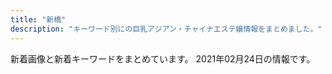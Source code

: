 ```yaml
---
title: "新橋"
description: "キーワード別にの巨乳アジアン・チャイナエステ嬢情報をまとめました。"
---
```


新着画像と新着キーワードをまとめています。
2021年02月24日の情報です。

<DmmAffiliateIns />
<KeywordTable
  shops={
    [
    {
        "name": "\u6625\u306e\u5bb6",
        "keywords": {},
        "img_links": [
            "http://www.k-harunoie.info/imge/service2.jpg",
            "http://www.k-harunoie.info/imge/tel.png",
            "http://www.k-harunoie.info/imge/staff_t.jpg",
            "http://www.k-harunoie.info/imge/service3.jpg",
            "http://www.k-harunoie.info/imge/int2.png",
            "http://www.k-harunoie.info/imge/botton.jpg",
            "http://www.k-harunoie.info/imge/p-2.jpg",
            "http://www.k-harunoie.info/imge/s1.png",
            "http://www.k-harunoie.info/imge/s0.png",
            "http://www.k-harunoie.info/imge/p-4.jpg",
            "http://www.k-harunoie.info/imge/ta.png",
            "http://www.k-harunoie.info/imge/p-5.jpg",
            "http://www.k-harunoie.info/imge/p-1.jpg",
            "http://www.k-harunoie.info/imge/service1.jpg",
            "http://www.k-harunoie.info/imge/sys.png",
            "http://www.k-harunoie.info/imge/interior_t.jpg"
        ],
        "station": "JR\u7530\u753a\u99c5\u6771\u53e3",
        "url": "http://www.k-harunoie.info/"
    },
    {
        "name": "LEON",
        "img_links": [
            "http://es-leon.link/photos/sites/45/2020/11/2020110919583922.jpg",
            "http://es-leon.link/photos/sites/45/2020/10/2020101205424345.jpg",
            "http://es-leon.link/images/guide2.jpg",
            "http://es-leon.link/images/slider03.jpg",
            "http://es-leon.link/photos/sites/45/2020/10/2020101404192576.jpg",
            "http://es-leon.link/photos/sites/45/2020/10/2020102507504664.jpg",
            "http://es-leon.link/photos/sites/45/2021/02/2021020501101626.jpg",
            "http://es-leon.link/images/guide4.jpg",
            "http://es-leon.link/images/guide2.png",
            "http://es-leon.link/photos/sites/45/2020/10/2020101318402898.jpg",
            "http://es-leon.link/photos/sites/45/2021/02/2021022404364694.jpg",
            "http://es-leon.link/photos/sites/45/2020/10/2020101318294854.jpg",
            "http://es-leon.link/images/guide6.jpg",
            "http://es-leon.link/photos/sites/45/2021/02/2021021420105484.jpg",
            "http://es-leon.link/images/header.png",
            "http://es-leon.link/photos/sites/45/2021/02/2021022420032871.jpg",
            "http://es-leon.link/photos/sites/45/2020/11/2020110919595348.jpg",
            "http://es-leon.link/images/img_info.jpg",
            "http://es-leon.link/photos/sites/45/2021/02/202102101425157.jpg",
            "http://es-leon.link/photos/sites/45/2021/02/2021020501152788.jpg",
            "http://es-leon.link/photos/sites/45/2020/10/202010010328436.jpg",
            "http://es-leon.link/images/nav_link04_no.png",
            "http://es-leon.link/photos/sites/45/2021/02/2021021918385811.jpg",
            "http://es-leon.link/photos/sites/45/2020/10/2020102507495672.jpg",
            "http://es-leon.link/images/guide7.jpg",
            "http://es-leon.link/photos/sites/45/2020/11/2020110919593136.jpg",
            "http://es-leon.link/images/card.png",
            "http://es-leon.link/photos/sites/45/2021/02/2021022104363398.jpg",
            "http://es-leon.link/images/slider00.jpg",
            "http://es-leon.link/photos/sites/45/2021/02/202102041538347.jpg",
            "http://es-leon.link/images/lineline.png",
            "http://es-leon.link/photos/sites/45/2021/02/2021020415381681.jpg",
            "http://es-leon.link/photos/sites/45/2021/02/2021020415385687.jpg",
            "http://es-leon.link/photos/sites/45/2021/02/2021020501110069.jpg",
            "http://es-leon.link/images/guide8.jpg",
            "http://es-leon.link/photos/sites/45/2020/10/2020100103205050.jpg",
            "http://es-leon.link/photos/sites/45/2020/10/2020102507510838.jpg",
            "http://es-leon.link/photos/sites/45/2021/01/2021010815022674.jpg",
            "http://es-leon.link/photos/sites/45/2021/01/2021012501541145.jpg",
            "http://es-leon.link/photos/sites/45/2020/10/2020101318404076.jpg",
            "http://es-leon.link/photos/sites/45/2020/10/2020100103240526.jpg",
            "http://es-leon.link/photos/sites/45/2020/11/2020111904152242.jpg",
            "http://es-leon.link/photos/sites/45/2021/02/2021021420094924.jpg",
            "http://es-leon.link/photos/sites/45/2020/10/2020100103284496.jpg",
            "http://es-leon.link/photos/sites/45/2020/10/2020102507501385.jpg",
            "http://es-leon.link/images/pagetop.jpg",
            "http://es-leon.link/photos/sites/45/2021/02/2021021014235421.jpg",
            "http://es-leon.link/photos/sites/45/2021/02/2021021221211099.jpg",
            "http://es-leon.link/images/slider04.jpg",
            "http://es-leon.link/images/guide3.jpg",
            "http://es-leon.link/photos/sites/45/2021/01/2021013015574893.jpg",
            "http://es-leon.link/photos/sites/45/2021/01/2021010815020621.jpg",
            "http://es-leon.link/photos/sites/45/2021/01/2021012715504278.jpg",
            "http://es-leon.link/photos/sites/45/2021/02/2021020501094315.jpg",
            "http://es-leon.link/photos/sites/45/2020/10/2020101318300043.jpg",
            "http://es-leon.link/images/slider02.jpg",
            "http://es-leon.link/photos/sites/45/2020/10/2020101318405051.jpg",
            "http://es-leon.link/photos/sites/45/2020/10/2020101205422328.jpg",
            "http://es-leon.link/photos/sites/45/2021/01/202101191348045.jpg",
            "http://es-leon.link/photos/sites/45/2021/01/2021012715354091.jpg",
            "http://es-leon.link/images/nav_link01_no.png",
            "http://es-leon.link/images/nav_link07_no.png",
            "http://es-leon.link/images/nav_link02_no.png",
            "http://es-leon.link/photos/sites/45/2020/11/2020110919590942.jpg",
            "http://es-leon.link/photos/sites/45/2020/10/2020101205420372.jpg",
            "http://es-leon.link/images/qr.png",
            "http://es-leon.link/photos/sites/45/2020/10/2020100103205130.jpg",
            "http://es-leon.link/photos/sites/45/2020/10/2020100103240520.jpg",
            "http://es-leon.link/photos/sites/45/2021/02/202102240441566.jpg",
            "http://es-leon.link/photos/sites/45/2021/02/2021021420101999.jpg",
            "http://es-leon.link/photos/sites/45/2020/10/2020100103205186.jpg",
            "http://es-leon.link/images/nav_link03_no.png",
            "http://es-leon.link/photos/sites/45/2021/02/2021020501134964.jpg",
            "http://es-leon.link/images/profile.png",
            "http://es-leon.link/images/nav_link06_no.png",
            "http://es-leon.link/photos/sites/45/2020/10/2020100103034891.jpg",
            "http://es-leon.link/photos/sites/45/2020/11/2020110919573849.jpg",
            "http://es-leon.link/photos/sites/45/2020/10/2020102507503499.jpg",
            "http://es-leon.link/images/guide1.jpg",
            "http://es-leon.link/photos/sites/45/2021/01/2021013016413450.jpg",
            "http://es-leon.link/images/slider01.jpg",
            "http://es-leon.link/images/guide5.jpg",
            "http://es-leon.link/images/nav_link05_no.png",
            "http://es-leon.link/images/guide1.png",
            "http://es-leon.link/photos/sites/45/2021/02/2021021014143053.jpg"
        ],
        "station": "JR\u65b0\u6a4b\u99c5\u70cf\u68ee\u53e3",
        "keywords": {
            "88": 2,
            "\u80f8": 1,
            "90": 8,
            "85": 13,
            "84": 7,
            "86": 14
        },
        "url": "http://es-leon.link/"
    },
    {
        "keywords": {
            "C": 15
        },
        "url": "http://tamachi-en.link/",
        "img_links": [
            "http://tamachi-en.link/images/g1.jpg",
            "http://tamachi-en.link/images/g8.jpg",
            "http://tamachi-en.link/images/zi_link.png",
            "http://tamachi-en.link/images/g5.jpg",
            "http://tamachi-en.link/images/g2.jpg",
            "http://tamachi-en.link/images/zi_staff.png",
            "http://tamachi-en.link/images/g6.jpg",
            "http://tamachi-en.link/images/top.jpg",
            "http://tamachi-en.link/images/g0.jpg",
            "http://tamachi-en.link/images/new1.jpg",
            "http://tamachi-en.link/images/g4.jpg",
            "http://tamachi-en.link/images/mobile.png",
            "http://tamachi-en.link/images/g3.jpg"
        ],
        "station": "JR\u7530\u753a\u99c5\u6771\u53e3",
        "name": "\u7e01"
    },
    {
        "img_links": [
            "https://minazuki-tokyo.com/wp-content/uploads/2021/02/t02.png",
            "https://minazuki-tokyo.com/wp-content/uploads/2020/11/photo05.png",
            "https://minazuki-tokyo.com/wp-content/uploads/2021/02/sm04.png",
            "https://minazuki-tokyo.com/wp-content/uploads/2021/02/sm02.png",
            "https://minazuki-tokyo.com/wp-content/uploads/2021/02/add2-22.11.56.png",
            "https://minazuki-tokyo.com/wp-content/uploads/2021/02/t03.png",
            "https://minazuki-tokyo.com/wp-content/uploads/2021/02/yumi.png",
            "https://minazuki-tokyo.com/wp-content/uploads/2020/11/photo03.png",
            "https://minazuki-tokyo.com/wp-content/uploads/2021/02/t06.png",
            "https://minazuki-tokyo.com/wp-content/uploads/2021/02/yuyu2.jpg",
            "https://minazuki-tokyo.com/wp-content/uploads/2021/02/yuyu.png",
            "https://minazuki-tokyo.com/wp-content/uploads/2021/02/haru.png",
            "https://minazuki-tokyo.com/wp-content/uploads/2021/02/yumi.jpg",
            "https://minazuki-tokyo.com/wp-content/uploads/2021/02/t04.png",
            "https://minazuki-tokyo.com/wp-content/uploads/2021/02/sm03.png",
            "https://minazuki-tokyo.com/wp-content/uploads/2021/02/t01.png",
            "https://minazuki-tokyo.com/wp-content/uploads/2020/11/photo04.png",
            "https://minazuki-tokyo.com/wp-content/uploads/2021/02/koyuri.png",
            "https://minazuki-tokyo.com/wp-content/uploads/2021/02/cam.png",
            "https://minazuki-tokyo.com/wp-content/uploads/2021/02/sm01.png",
            "https://minazuki-tokyo.com/wp-content/uploads/2021/02/ayu.png",
            "https://minazuki-tokyo.com/wp-content/uploads/2020/11/photo01.png",
            "https://minazuki-tokyo.com/wp-content/uploads/2021/02/price.png",
            "https://minazuki-tokyo.com/wp-content/uploads/2021/02/t08.png",
            "https://minazuki-tokyo.com/wp-content/uploads/2021/02/t07.png",
            "https://minazuki-tokyo.com/wp-content/uploads/2020/11/photo02.png",
            "https://minazuki-tokyo.com/wp-content/uploads/2021/02/haru.jpg",
            "https://minazuki-tokyo.com/wp-content/uploads/2021/02/top2.png",
            "https://minazuki-tokyo.com/wp-content/uploads/2021/02/top1.png",
            "https://minazuki-tokyo.com/wp-content/uploads/2021/02/koyuri-1.jpg",
            "https://minazuki-tokyo.com/wp-content/uploads/2021/02/ayu.jpg",
            "https://minazuki-tokyo.com/wp-content/uploads/2021/02/2-09.png",
            "https://minazuki-tokyo.com/wp-content/uploads/2021/02/t05.png"
        ],
        "keywords": {
            "85": 4,
            "86": 4,
            "87": 4,
            "90": 4,
            "83": 4
        },
        "url": "https://minazuki-tokyo.com/",
        "name": "\u6c34\u7121\u6708\uff5e\u307f\u306a\u3065\u304d\uff5e",
        "station": "JR\u6d5c\u677e\u753a\u99c5\u5357\u53e3"
    },
    {
        "img_links": [
            "http://yukizhouse00.web.fc2.com/images/portfolio/work-1.jpg",
            "http://yukizhouse00.web.fc2.com/images/portfolio/work-4.jpg",
            "http://yukizhouse00.web.fc2.com/images/portfolio/work-5.jpg",
            "http://yukizhouse00.web.fc2.com/images/portfolio/work-2.jpg",
            "http://yukizhouse00.web.fc2.com/images/portfolio/work-3.jpg",
            "http://yukizhouse00.web.fc2.com/images/portfolio/work-6.jpg",
            "http://yukizhouse00.web.fc2.com/images/slider/slid2.jpg",
            "http://yukizhouse00.web.fc2.com/images/slider/slid1.jpg"
        ],
        "station": "JR\u6d5c\u677e\u753a\u99c5\u5357\u53e3",
        "keywords": {},
        "name": "Yuki\u2019s House",
        "url": "http://yukizhouse00.web.fc2.com/"
    },
    {
        "station": "JR\u6d5c\u677e\u753a\u99c5\u5317\u53e3",
        "keywords": {
            "C": 1,
            "F": 4,
            "D": 5
        },
        "name": "Oriental Spa",
        "url": "https://hamamatsucho-mensesthe.com/",
        "img_links": [
            "https://hamamatsucho-mensesthe.com/room/esthe2.jpg",
            "https://hamamatsucho-mensesthe.com/2018/06/08/hana-s2.jpg",
            "https://hamamatsucho-mensesthe.com/2018/12/21/yuyu-s1.jpg",
            "https://hamamatsucho-mensesthe.com/staff2/wp-content/uploads/2019/12/haru-1.png",
            "https://hamamatsucho-mensesthe.com/2018/11/23/arisa-s1.jpg",
            "https://hamamatsucho-mensesthe.com/icon/google_plus.png",
            "https://hamamatsucho-mensesthe.com/room/esthe1.jpg",
            "https://hamamatsucho-mensesthe.com/menu/sche.png",
            "https://hamamatsucho-mensesthe.com/kumi2.jpg",
            "https://hamamatsucho-mensesthe.com/images/footer-l.png",
            "https://hamamatsucho-mensesthe.com/staff2/wp-content/uploads/2020/11/momo02.png",
            "https://hamamatsucho-mensesthe.com/2018/03/02/anna-s1.jpg",
            "https://hamamatsucho-mensesthe.com/staff/yoko-s1.jpg",
            "https://hamamatsucho-mensesthe.com/images/flower.png",
            "https://hamamatsucho-mensesthe.com/staff2/wp-content/uploads/2020/11/yuyu03.png",
            "https://hamamatsucho-mensesthe.com/staff2/wp-content/uploads/2020/02/yaya02.png",
            "https://hamamatsucho-mensesthe.com/staff/yuyu-s1.jpg",
            "https://hamamatsucho-mensesthe.com/icon/line.png",
            "https://hamamatsucho-mensesthe.com/menu/friend.png",
            "https://hamamatsucho-mensesthe.com/button/sche.png",
            "https://hamamatsucho-mensesthe.com/images/clear.png",
            "https://hamamatsucho-mensesthe.com/staff/nana-l1.jpg",
            "https://hamamatsucho-mensesthe.com/menu/gallery.png",
            "https://hamamatsucho-mensesthe.com/miyuki01.png",
            "https://hamamatsucho-mensesthe.com/staff2/wp-content/uploads/2021/02/ayaka01.png",
            "https://hamamatsucho-mensesthe.com/kumi1.jpg",
            "https://hamamatsucho-mensesthe.com/images/footer-r.png",
            "https://hamamatsucho-mensesthe.com/staff/yuyu-l1.jpg",
            "https://hamamatsucho-mensesthe.com/2017/10/08/ruru-s1.jpg",
            "https://hamamatsucho-mensesthe.com/2018/06/12/yoko-s1.jpg",
            "https://hamamatsucho-mensesthe.com/staff/koko-l1.jpg",
            "https://hamamatsucho-mensesthe.com/images/main-sp.jpg",
            "https://hamamatsucho-mensesthe.com/room/2.jpg",
            "https://hamamatsucho-mensesthe.com/staff/arisa-s1.jpg",
            "https://hamamatsucho-mensesthe.com/icon/twitter.png",
            "https://hamamatsucho-mensesthe.com/room/esthe3.jpg",
            "https://hamamatsucho-mensesthe.com/images/header3.png",
            "https://hamamatsucho-mensesthe.com/staff/nana-s1.jpg",
            "https://hamamatsucho-mensesthe.com/staff/arisa-l1.jpg",
            "https://hamamatsucho-mensesthe.com/staff/yoko-l1.jpg",
            "https://hamamatsucho-mensesthe.com/room/3.jpg",
            "https://hamamatsucho-mensesthe.com/2018/12/21/koko-s1.jpg",
            "https://hamamatsucho-mensesthe.com/staff2/wp-content/uploads/2019/12/nanami02-2.png",
            "https://hamamatsucho-mensesthe.com/menu/info.png",
            "https://hamamatsucho-mensesthe.com/staff2/wp-content/uploads/2020/01/ai01.png",
            "https://hamamatsucho-mensesthe.com/staff2/wp-content/uploads/2021/02/kana01.png",
            "https://hamamatsucho-mensesthe.com/room/4.jpg",
            "https://hamamatsucho-mensesthe.com/button/home.png",
            "https://hamamatsucho-mensesthe.com/staff2/wp-content/uploads/2020/11/siruet.png",
            "https://hamamatsucho-mensesthe.com/staff2/wp-content/uploads/2021/01/maki05.png",
            "https://hamamatsucho-mensesthe.com/staff/koko-s1.jpg",
            "https://hamamatsucho-mensesthe.com/room/1.jpg",
            "https://hamamatsucho-mensesthe.com/images/main1.jpg",
            "https://hamamatsucho-mensesthe.com/menu/home.png",
            "https://hamamatsucho-mensesthe.com/icon/facebook.png",
            "https://hamamatsucho-mensesthe.com/button/staff.png"
        ]
    },
    {
        "station": "JR\u7530\u753a\u99c5\u4e09\u7530\u53e3",
        "keywords": {
            "E": 6,
            "84": 4,
            "85": 4,
            "88": 10,
            "87": 6
        },
        "img_links": [
            "http://body-heal.net/staffPhoto/b20190608222039.jpg",
            "http://body-heal.net/js/sliderLine/slide_next.png",
            "http://body-heal.net/images/access/05.jpg",
            "http://body-heal.net/images/store/05.jpg",
            "http://body-heal.net/staffPhoto/b20180926231950.jpg",
            "http://body-heal.net/images/access/02.jpg",
            "http://body-heal.net/uploadfiles/images/campaignBodyHealNet.jpg",
            "http://body-heal.net/images/access/03.jpg",
            "http://body-heal.net/images/store/06.jpg",
            "http://body-heal.net/images/access/01.jpg",
            "http://body-heal.net/staffPhoto/b20190608220420.jpg",
            "http://body-heal.net/staffPhoto/b20190120201033.jpg",
            "http://body-heal.net/staffPhoto/b20190117105438.jpg",
            "http://body-heal.net/staffPhoto/b20180721035111.jpg",
            "http://body-heal.net/images/show.jpg",
            "http://body-heal.net/js/sliderLine/slide_prev.png",
            "http://body-heal.net/images/store/01.jpg",
            "http://body-heal.net/images/store/04.jpg",
            "http://body-heal.net/staffPhoto/b20190218130854.jpg",
            "http://body-heal.net/images/access/04.jpg"
        ],
        "name": "Tami",
        "url": "http://body-heal.net/"
    },
    {
        "keywords": {
            "D": 17,
            "\u80f8": 4,
            "\u30bb\u30af\u30b7\u30fc": 2,
            "E": 12,
            "\u4e73": 5,
            "F": 2
        },
        "url": "https://aroma-queen.work/",
        "img_links": [
            "https://aroma-queen.work/images/st/st_min_4.jpg",
            "https://aroma-queen.work/images/st/st_hana_2.jpg",
            "https://aroma-queen.work/images/st/st_kou1.jpg",
            "https://aroma-queen.work/images/st/st_jerry.jpg",
            "https://aroma-queen.work/images/st/st_hara.jpg",
            "https://aroma-queen.work/images/st/st_minto_1.jpg",
            "https://aroma-queen.work/images/st/st_kiki_1.jpg",
            "https://aroma-queen.work/images/st/st_.jpg",
            "https://aroma-queen.work/images/st/st_nuna.jpg",
            "https://aroma-queen.work/images/st/st_rinda_2.jpg",
            "https://aroma-queen.work/images/st/st_mirror_3.jpg",
            "https://aroma-queen.work/images/st/st_dan_1.jpg",
            "https://aroma-queen.work/images/st/st_bibi_2.jpg",
            "https://aroma-queen.work/images/st/st_rei.jpg",
            "https://aroma-queen.work/images/st/st_nori.jpg",
            "https://aroma-queen.work/images/st/st_nuna2.jpg",
            "https://aroma-queen.work/images/st/st_yuri_3.jpg",
            "https://aroma-queen.work/images/st/st_yuri.jpg",
            "https://aroma-queen.work/images/st/st_gei.jpg",
            "https://aroma-queen.work/images/st/st_eri.jpg",
            "https://aroma-queen.work/images/st/st_chiba_4.jpg",
            "https://aroma-queen.work/images/week_campaign.jpg",
            "https://aroma-queen.work/images/st/st_mayumi_2.jpg",
            "https://aroma-queen.work/images/st/st_emi.jpg",
            "https://aroma-queen.work/images/st/st_risa_1.jpg",
            "https://aroma-queen.work/images/st/st_nami_1.jpg",
            "https://aroma-queen.work/images/st/st_kou2.jpg",
            "https://aroma-queen.work/images/st/st_chiba_1.jpg",
            "https://aroma-queen.work/images/st/st_kaori_1.jpg",
            "https://aroma-queen.work/images/st/st_emi_1.jpg",
            "https://aroma-queen.work/images/st/st_chiba_2.jpg",
            "https://aroma-queen.work/images/st/st_hana_1.jpg",
            "https://aroma-queen.work/images/top_campaign_spring.jpg",
            "https://aroma-queen.work/images/st/st_aiko_1.jpg",
            "https://aroma-queen.work/images/st/st_bibi.jpg",
            "https://aroma-queen.work/images/st/st_ou_1.jpg",
            "https://aroma-queen.work/images/st/st_19.jpg",
            "https://aroma-queen.work/images/st/st_ou_2.jpg",
            "https://aroma-queen.work/images/st/st_anan.jpg",
            "https://aroma-queen.work/images/st/st_ami_2.jpg",
            "https://aroma-queen.work/images/st/st_rei_1.jpg",
            "https://aroma-queen.work/images/st/st_sofea_2.jpg",
            "https://aroma-queen.work/images/st/st_coco_1.jpg",
            "https://aroma-queen.work/images/st/st_10_1.jpg",
            "https://aroma-queen.work/images/st/st_hara3.jpg",
            "https://aroma-queen.work/images/st/st_rei_2.jpg",
            "https://aroma-queen.work/images/st/st_rena_2.jpg",
            "https://aroma-queen.work/images/st/st_joy_2.jpg",
            "https://aroma-queen.work/images/st/st_risa_2.jpg",
            "https://aroma-queen.work/images/st/st_saya_1.jpg",
            "https://aroma-queen.work/images/st/st_mai_1.jpg",
            "https://aroma-queen.work/images/st/st_yuyu.jpg",
            "https://aroma-queen.work/images/st/st_kei.jpg",
            "https://aroma-queen.work/images/st/st_pink_3.jpg",
            "https://aroma-queen.work/images/st/st_koko_1.jpg",
            "https://aroma-queen.work/images/st/st_13.jpg",
            "https://aroma-queen.work/images/st/st_rinda_1.jpg",
            "https://aroma-queen.work/images/st/st_18.jpg",
            "https://aroma-queen.work/images/st/st_hara2.jpg",
            "https://aroma-queen.work/images/st/st_saya_2.jpg",
            "https://aroma-queen.work/images/st/st_ai.jpg",
            "https://aroma-queen.work/images/st/st_rei_3.jpg",
            "https://aroma-queen.work/images/st/st_bibi_1.jpg",
            "https://aroma-queen.work/images/st/st_jasmine_1.jpg",
            "https://aroma-queen.work/images/st/st_angel_3.jpg",
            "https://aroma-queen.work/images/st/st_huxa.jpg",
            "https://aroma-queen.work/images/top2.png",
            "https://aroma-queen.work/images/st/st_mirror_2.jpg",
            "https://aroma-queen.work/images/st/st_pink_1.jpg",
            "https://aroma-queen.work/images/st/st_aiko_2.jpg",
            "https://aroma-queen.work/images/st/st_mayumi_1.jpg",
            "https://aroma-queen.work/images/st/st_saya_0.jpg",
            "https://aroma-queen.work/images/st/st_ryuu_2.jpg",
            "https://aroma-queen.work/images/top.png",
            "https://aroma-queen.work/images/st/st_cake_1.jpg",
            "https://aroma-queen.work/images/st/st_min_2.jpg",
            "https://aroma-queen.work/images/st/st_22.jpg",
            "https://aroma-queen.work/images/st/st_21.jpg",
            "https://aroma-queen.work/images/st/st_kaori_2.jpg",
            "https://aroma-queen.work/images/st/st_20.jpg",
            "https://aroma-queen.work/images/st/st_nuna3.jpg",
            "https://aroma-queen.work/images/st/st_lucy_3.jpg",
            "https://aroma-queen.work/images/st/st_ou_3.jpg",
            "https://aroma-queen.work/images/st/st_angel_2.jpg",
            "https://aroma-queen.work/images/st/st_four1.jpg",
            "https://aroma-queen.work/images/st/st_maya_1.jpg",
            "https://aroma-queen.work/images/st/st_sayuri_1.jpg",
            "https://aroma-queen.work/images/st/st_17_2.jpg",
            "https://aroma-queen.work/images/st/st_koko.jpg",
            "https://aroma-queen.work/images/st/st_ai1.jpg",
            "https://aroma-queen.work/images/st/st_mimi_1.jpg",
            "https://aroma-queen.work/images/st/st_ai_1.jpg",
            "https://aroma-queen.work/images/st/st_cindy.jpg",
            "https://aroma-queen.work/images/st/st_pink_2.jpg",
            "https://aroma-queen.work/images/st/st_14_1.jpg",
            "https://aroma-queen.work/images/st/st_17_1.jpg",
            "https://aroma-queen.work/images/st/st_aigo.jpg",
            "https://aroma-queen.work/images/st/st_sakura_1.jpg",
            "https://aroma-queen.work/images/st/st_jenny.jpg",
            "https://aroma-queen.work/images/st/st_jj_1.jpg",
            "https://aroma-queen.work/images/st/st_yuri_2.jpg",
            "https://aroma-queen.work/images/st/st_dan_2.jpg",
            "https://aroma-queen.work/images/st/st_sasa_3.jpg",
            "https://aroma-queen.work/images/st/st_sayuri_2.jpg",
            "https://aroma-queen.work/images/st/st_honey_1.jpg",
            "https://aroma-queen.work/images/st/st_16_1.jpg",
            "https://aroma-queen.work/images/st/st_get_1.jpg",
            "https://aroma-queen.work/images/st/st_rinda_6.jpg",
            "https://aroma-queen.work/images/st/st_nana_1.jpg",
            "https://aroma-queen.work/images/st/st_7_1.jpg",
            "https://aroma-queen.work/images/st/st_party_2.jpg",
            "https://aroma-queen.work/images/st/st_koy_2.jpg",
            "https://aroma-queen.work/images/top_campaign_dec.jpg",
            "https://aroma-queen.work/images/st/st_kiki2.jpg",
            "https://aroma-queen.work/images/st/st_get_3.jpg",
            "https://aroma-queen.work/images/st/st_5_1.jpg",
            "https://aroma-queen.work/images/st/st_17.jpg",
            "https://aroma-queen.work/images/st/st_nan.jpg",
            "https://aroma-queen.work/images/st/st_joy.jpg",
            "https://aroma-queen.work/images/st/st_25.jpg",
            "https://aroma-queen.work/images/st/st_joy_1.jpg",
            "https://aroma-queen.work/images/st/st_nina_3.jpg",
            "https://aroma-queen.work/images/st/st_shizuka_1.jpg",
            "https://aroma-queen.work/images/st/st_aya.jpg",
            "https://aroma-queen.work/images/st/st_aya_1.jpg"
        ],
        "name": "Aroma Coco8",
        "station": "JR\u65b0\u6a4b\u99c5\u70cf\u68ee\u53e3"
    },
    {
        "keywords": {
            "86": 2,
            "D": 4,
            "85": 2
        },
        "img_links": [
            "https://egao.tyo.cm/photos/sites/29/2021/02/2021022004462688.jpg",
            "https://egao.tyo.cm/images/link_nav04.jpg",
            "https://egao.tyo.cm/images/top_slider02.jpg",
            "https://egao.tyo.cm/images/link_nav05.jpg",
            "https://egao.tyo.cm/images/sp_top.jpg",
            "https://egao.tyo.cm/images/info1.jpg",
            "https://egao.tyo.cm/images/link_nav02.jpg",
            "https://egao.tyo.cm/images/link_nav07.jpg",
            "https://egao.tyo.cm/images/info3.jpg",
            "https://egao.tyo.cm/images/side_tel.jpg",
            "https://egao.tyo.cm/images/link_nav01.jpg",
            "https://egao.tyo.cm/images/top_slider01.jpg",
            "https://egao.tyo.cm/photos/sites/29/2021/02/2021022004462785.jpg",
            "https://egao.tyo.cm/images/side_link.jpg",
            "https://egao.tyo.cm/images/ico01.png",
            "https://egao.tyo.cm/images/top.png",
            "https://egao.tyo.cm/images/link_nav03.jpg",
            "https://egao.tyo.cm/photos/sites/29/2021/02/2021022004462937.jpg",
            "https://egao.tyo.cm/images/link_nav06.jpg",
            "https://egao.tyo.cm/images/side_mobile.jpg",
            "https://egao.tyo.cm/images/info2.jpg",
            "https://egao.tyo.cm/photos/sites/29/2021/02/2021022004463068.jpg"
        ],
        "url": "https://egao.tyo.cm/",
        "name": "\u7b11\u9854",
        "station": "JR\u65b0\u6a4b\u99c5\u70cf\u68ee\u53e3"
    },
    {
        "keywords": {},
        "url": "http://romantic-est.com/",
        "img_links": [
            "http://romantic-est.com/images/cg021.jpg",
            "http://romantic-est.com/images/cg011.jpg",
            "http://romantic-est.com/images/con02.jpg",
            "http://romantic-est.com/images/sys03.jpg",
            "http://romantic-est.com/images/req_03.jpg",
            "http://romantic-est.com/images/mainvisual_02.jpg",
            "http://romantic-est.com/images/head_therapist.jpg",
            "http://romantic-est.com/images/cg041.jpg",
            "http://romantic-est.com/images/cg031.jpg",
            "http://romantic-est.com/images/cg01.jpg",
            "http://romantic-est.com/images/head_interior.jpg",
            "http://romantic-est.com/images/cg032.jpg",
            "http://romantic-est.com/images/cg03.jpg",
            "http://romantic-est.com/images/icon_new.png",
            "http://romantic-est.com/images/con01.jpg",
            "http://romantic-est.com/images/sys02.jpg",
            "http://romantic-est.com/images/sw_home.png",
            "http://romantic-est.com/images/sys01.jpg",
            "http://romantic-est.com/images/con03.jpg",
            "http://romantic-est.com/images/cg04.jpg",
            "http://romantic-est.com/images/cg02.jpg",
            "http://romantic-est.com/images/sw_tel.png",
            "http://romantic-est.com/images/mainvisual_01.jpg",
            "http://romantic-est.com/images/mainvisual_02_s.jpg",
            "http://romantic-est.com/images/cg06.jpg",
            "http://romantic-est.com/images/trigger.jpg",
            "http://romantic-est.com/images/cg05.jpg",
            "http://romantic-est.com/images/mainvisual_01_s.jpg"
        ],
        "station": "JR\u65b0\u6a4b\u99c5\u70cf\u68ee\u53e3",
        "name": "\u30a2\u30ea\u30b9 Aroma \u65b0\u6a4b\u5e97"
    },
    {
        "url": "http://heal-arm.com/",
        "name": "\u862d \u990a\u8eab\u9928",
        "img_links": [
            "http://heal-arm.com/media/sites/6/2020/05/1-1.jpg",
            "http://heal-arm.com/media/sites/6/2020/05/3-1.jpg",
            "http://heal-arm.com/media/sites/6/2020/05/2.jpg",
            "http://heal-arm.com/media/sites/6/2020/05/1.jpg",
            "http://heal-arm.com/media/sites/6/2020/05/3.jpg",
            "http://heal-arm.com/media/sites/6/elementor/thumbs/favicon-p04pr4k6jngsiakzwccm2bkknysbm22i953lrof2dk.png",
            "http://heal-arm.com/media/sites/6/2020/05/favicon.png",
            "http://heal-arm.com/media/sites/6/2021/01/5569E868-7ACE-4BF2-9F7C-D9B6DD8BCB4A.jpeg",
            "http://heal-arm.com/media/sites/6/2020/12/1.jpg",
            "http://heal-arm.com/media/sites/6/2021/01/5569E868-7ACE-4BF2-9F7C-D9B6DD8BCB4A-225x300.jpeg",
            "http://heal-arm.com/media/sites/6/2020/05/2-1.jpg",
            "http://heal-arm.com/media/sites/6/2020/05/4.jpg"
        ],
        "station": "JR\u65b0\u6a4b\u99c5\u65e5\u6bd4\u8c37\u53e3",
        "keywords": {}
    },
    {
        "station": "JR\u65b0\u6a4b\u99c5\u65e5\u6bd4\u8c37\u53e3",
        "name": "\u30df\u30fc\u30c7\u30a3\u30fc",
        "keywords": {},
        "url": "https://www.meedeemassage.com/",
        "img_links": [
            "https://static.wixstatic.com/media/096f64_8257be981a5140629dd93b0518612408~mv2.png",
            "https://static.wixstatic.com/media/ff29a7_47d81575374144dda595a587847070b9~mv2.jpg",
            "https://static.wixstatic.com/media/096f64_52d4813cc07e460bb6afbcc198483fb5~mv2.jpg",
            "https://static.wixstatic.com/media/ff29a7_d9f852b350a141b1ae8d7d80ce91ecfa~mv2.jpg",
            "https://static.wixstatic.com/media/096f64_74d971185d704fdc84b70e0c1b3fad87~mv2.png",
            "https://static.wixstatic.com/media/096f64_9dd53b8d3bbc46b7a5d8f8f9f83f67c0~mv2.jpg",
            "https://static.wixstatic.com/media/ff29a7_d6b424065e3946fc8a31bd093d286366~mv2.jpg",
            "https://static.wixstatic.com/media/096f64_10d0713f8b274a5b8f6b2944f7fee791~mv2.jpg",
            "https://static.wixstatic.com/media/ff29a7_5a71cab9e560455a86a69dee65e387e6~mv2.jpg",
            "https://static.wixstatic.com/media/ff29a7_996c77cb89cc4012a35bb0813c645fdf~mv2.jpg",
            "https://static.wixstatic.com/media/096f64_f44509cd762744dc939f70f318a6882b~mv2.jpg",
            "https://static.wixstatic.com/media/096f64_86555ca80ef14b6ebdbbf7aa72a380fc~mv2.jpg"
        ]
    },
    {
        "url": "http://kokoro-spa.info/",
        "img_links": [
            "http://kokoro-spa.info/img/slider/2.jpg",
            "http://kokoro-spa.info/img/ttl_news.png",
            "http://kokoro-spa.info/img/qrcode.png",
            "http://kokoro-spa.info/img/shop/kanban.jpg",
            "http://kokoro-spa.info/img/ttl_info.png",
            "http://kokoro-spa.info/img/pickup.jpg",
            "http://kokoro-spa.info/img/shop/no-pic.jpg"
        ],
        "station": "JR\u65b0\u6a4b\u99c5\u70cf\u68ee\u53e3",
        "name": "\u672a\u6765",
        "keywords": {}
    },
    {
        "url": "https://hamamatsucho-esthe.work/",
        "name": "Artemis",
        "img_links": [
            "https://hamamatsucho-esthe.work/staff/yuki-l1.jpg",
            "https://hamamatsucho-esthe.work/staff/sora-s1.jpg",
            "https://hamamatsucho-esthe.work/2018/09/10/misa-s1.jpg",
            "https://hamamatsucho-esthe.work/images/qrcode.png",
            "https://hamamatsucho-esthe.work/staff/maki-s1.jpg",
            "https://hamamatsucho-esthe.work/2019/11/05/nanami-s1.jpg",
            "https://hamamatsucho-esthe.work/menu/friend.png",
            "https://hamamatsucho-esthe.work/staff/nanami-s1.jpg",
            "https://hamamatsucho-esthe.work/icon/line.png",
            "https://hamamatsucho-esthe.work/menu/gallery.png",
            "https://hamamatsucho-esthe.work/menu/blog.png",
            "https://hamamatsucho-esthe.work/menu/home.png",
            "https://hamamatsucho-esthe.work/images/main1.jpg",
            "https://hamamatsucho-esthe.work/2019/05/25/riko-s1.jpg",
            "https://hamamatsucho-esthe.work/room/1-l.jpg",
            "https://hamamatsucho-esthe.work/room/4-l.jpg",
            "https://hamamatsucho-esthe.work/room/1-s.jpg",
            "https://hamamatsucho-esthe.work/icon/facebook.png",
            "https://hamamatsucho-esthe.work/button/home.png",
            "https://hamamatsucho-esthe.work/button/blog.png",
            "https://hamamatsucho-esthe.work/room/esthe2.jpg",
            "https://hamamatsucho-esthe.work/2019/01/14/emi-s1.jpg",
            "https://hamamatsucho-esthe.work/2018/11/09/kana-s1.jpg",
            "https://hamamatsucho-esthe.work/2018/09/10/sora-s1.jpg",
            "https://hamamatsucho-esthe.work/images/clear.png",
            "https://hamamatsucho-esthe.work/images/footer-l.png",
            "https://hamamatsucho-esthe.work/2020/11/06/momo-s1.jpg",
            "https://hamamatsucho-esthe.work/staff/yuki-s1.jpg",
            "https://hamamatsucho-esthe.work/2018/12/26/sayaka-s1.jpg",
            "https://hamamatsucho-esthe.work/room/2-s.jpg",
            "https://hamamatsucho-esthe.work/images/flower.png",
            "https://hamamatsucho-esthe.work/images/main-sp.jpg",
            "https://hamamatsucho-esthe.work/room/esthe1.jpg",
            "https://hamamatsucho-esthe.work/2019/05/25/koko-s1.jpg",
            "https://hamamatsucho-esthe.work/staff/nanami-l1.jpg",
            "https://hamamatsucho-esthe.work/staff/momo-l1.jpg",
            "https://hamamatsucho-esthe.work/2019/06/14/riri-s1.jpg",
            "https://hamamatsucho-esthe.work/button/staff.png",
            "https://hamamatsucho-esthe.work/icon/google_plus.png",
            "https://hamamatsucho-esthe.work/room/esthe3.jpg",
            "https://hamamatsucho-esthe.work/room/2-l.jpg",
            "https://hamamatsucho-esthe.work/icon/twitter.png",
            "https://hamamatsucho-esthe.work/images/footer-r.png",
            "https://hamamatsucho-esthe.work/staff/maki-l1.jpg",
            "https://hamamatsucho-esthe.work/staff/momo-s1.jpg",
            "https://hamamatsucho-esthe.work/2020/01/05/yuki-s1.jpg",
            "https://hamamatsucho-esthe.work/room/3-l.jpg",
            "https://hamamatsucho-esthe.work/staff/riko-s1.jpg",
            "https://hamamatsucho-esthe.work/room/4-s.jpg",
            "https://hamamatsucho-esthe.work/staff/sora-l1.jpg",
            "https://hamamatsucho-esthe.work/2020/07/30/maki-s1.jpg",
            "https://hamamatsucho-esthe.work/menu/info.png",
            "https://hamamatsucho-esthe.work/room/3-s.jpg"
        ],
        "keywords": {
            "C": 10,
            "F": 10,
            "E": 5
        },
        "station": "JR\u6d5c\u677e\u753a\u99c5\u5317\u53e3"
    },
    {
        "station": "JR\u65b0\u6a4b\u99c5\u65e5\u6bd4\u8c37\u53e3",
        "img_links": [
            "http://www.shiawasenojikan.esjp.info/files/009.jpg",
            "http://www.shiawasenojikan.esjp.info/images/link_t.jpg",
            "http://www.shiawasenojikan.esjp.info/files/010.jpg",
            "http://www.shiawasenojikan.esjp.info/images/interior_t.jpg",
            "http://www.shiawasenojikan.esjp.info/images/mobile.jpg",
            "http://www.shiawasenojikan.esjp.info/images/head.jpg",
            "http://www.shiawasenojikan.esjp.info/files/015.jpg",
            "http://www.shiawasenojikan.esjp.info/images/tel.jpg",
            "http://www.shiawasenojikan.esjp.info/images/int2.jpg",
            "http://www.shiawasenojikan.esjp.info/images/staff_t.jpg",
            "http://www.shiawasenojikan.esjp.info/files/001.jpg",
            "http://www.shiawasenojikan.esjp.info/images/news.jpg",
            "http://www.shiawasenojikan.esjp.info/images/sys2.jpg",
            "http://www.shiawasenojikan.esjp.info/files/003.jpg",
            "http://www.shiawasenojikan.esjp.info/images/sys1.jpg"
        ],
        "keywords": {
            "86": 1,
            "88": 1,
            "D": 5,
            "87": 3
        },
        "name": "\u5e78\u305b\u306e\u6642\u9593",
        "url": "http://www.shiawasenojikan.esjp.info/"
    },
    {
        "keywords": {},
        "station": "JR\u6d5c\u677e\u753a\u99c5\u5357\u53e3",
        "url": "http://www.es-tokyo.link",
        "img_links": [
            "http://www.es-tokyo.link/img/emili1.jpg",
            "http://www.es-tokyo.link/images/news.jpg",
            "http://www.es-tokyo.link/images/tel.jpg",
            "http://www.es-tokyo.link/images/32.jpg",
            "http://www.es-tokyo.link/images/5.jpg",
            "http://www.es-tokyo.link/images/staff_t.jpg",
            "http://www.es-tokyo.link/images/20.jpg",
            "http://www.es-tokyo.link/img/erin2.jpg",
            "http://www.es-tokyo.link/img/mayu1.jpg",
            "http://www.es-tokyo.link/images/sys2.jpg",
            "http://www.es-tokyo.link/images/sys1.jpg",
            "http://www.es-tokyo.link/img/minami1.jpg",
            "http://www.es-tokyo.link/images/b3.jpg",
            "http://www.es-tokyo.link/images/30.jpg",
            "http://www.es-tokyo.link/img/kaori1.jpg",
            "http://www.es-tokyo.link/img/izumi2.jpg",
            "http://www.es-tokyo.link/images/b2.jpg",
            "http://www.es-tokyo.link/images/int2.jpg",
            "http://www.es-tokyo.link/img/rin1.jpg",
            "http://www.es-tokyo.link/images/25.jpg",
            "http://www.es-tokyo.link/images/27.jpg",
            "http://www.es-tokyo.link/images/3.jpg",
            "http://www.es-tokyo.link/images/31.jpg",
            "http://www.es-tokyo.link/images/mobile.jpg",
            "http://www.es-tokyo.link/images/22.jpg",
            "http://www.es-tokyo.link/img/suzu1.jpg",
            "http://www.es-tokyo.link/img/erin1.jpg",
            "http://www.es-tokyo.link/images/24.jpg",
            "http://www.es-tokyo.link/img/ami1.jpg",
            "http://www.es-tokyo.link/images/23.jpg",
            "http://www.es-tokyo.link/img/miwa1.jpg",
            "http://www.es-tokyo.link/images/int1.jpg",
            "http://www.es-tokyo.link/images/b1.jpg",
            "http://www.es-tokyo.link/images/interior_t.jpg",
            "http://www.es-tokyo.link/img/momoko1.jpg",
            "http://www.es-tokyo.link/img/izumi1.jpg",
            "http://www.es-tokyo.link/img/naomi1.jpg",
            "http://www.es-tokyo.link/img/yui1.jpg",
            "http://www.es-tokyo.link/img/hikari1.jpg",
            "http://www.es-tokyo.link/images/28.jpg",
            "http://www.es-tokyo.link/img/minami2.jpg",
            "http://www.es-tokyo.link/images/head.jpg",
            "http://www.es-tokyo.link/images/newface.jpg",
            "http://www.es-tokyo.link/images/9.jpg",
            "http://www.es-tokyo.link/images/s1.png",
            "http://www.es-tokyo.link/images/19.jpg"
        ],
        "name": "Pandora*\u30d1\u30f3\u30c9\u30e9"
    },
    {
        "url": "http://shiawase.mssg.jp/",
        "keywords": {},
        "name": "\u3057\u3042\u308f\u305b\uff5eSHIAWASE\uff5e",
        "station": "JR\u7530\u753a\u99c5\u897f\u53e3",
        "img_links": [
            "http://shiawase.mssg.jp/images/staff_image/staff_d03.jpg",
            "http://shiawase.mssg.jp/images/staff/sta_0z2.jpg",
            "http://shiawase.mssg.jp/images/staff_image/staff_d01b.jpg",
            "http://shiawase.mssg.jp/images/staff_image/staff_d05b.jpg",
            "http://shiawase.mssg.jp/images/staff_image/staff_d07.jpg",
            "http://shiawase.mssg.jp/images/staff_image/staff_d02.jpg",
            "http://shiawase.mssg.jp/images/home/QR.png",
            "http://shiawase.mssg.jp/images/staff_one/staff_one_01.jpg",
            "http://shiawase.mssg.jp/images/staff/staff_top.jpg",
            "http://shiawase.mssg.jp/images/staff_image/staff_d02b.jpg",
            "http://shiawase.mssg.jp/images/staff_image/staff_d04b.jpg",
            "http://shiawase.mssg.jp/images/staff/sta_0z9.jpg",
            "http://shiawase.mssg.jp/images/top/top_05.jpg",
            "http://shiawase.mssg.jp/images/staff/sta_03.jpg",
            "http://shiawase.mssg.jp/images/top/top_01.jpg",
            "http://shiawase.mssg.jp/images/home/index_page_top.jpg",
            "http://shiawase.mssg.jp/images/staff/sta_010.jpg",
            "http://shiawase.mssg.jp/images/staff_one/staff_one_08.png",
            "http://shiawase.mssg.jp/images/staff_one/staff_one_07.png",
            "http://shiawase.mssg.jp/images/staff_image/staff_d04.jpg",
            "http://shiawase.mssg.jp/images/staff/sta_04.jpg",
            "http://shiawase.mssg.jp/images/staff/sta_023.jpg",
            "http://shiawase.mssg.jp/images/top/top_06.jpg",
            "http://shiawase.mssg.jp/images/gallery/gallery_101.jpg",
            "http://shiawase.mssg.jp/images/gallery/gallery_104.jpg",
            "http://shiawase.mssg.jp/images/staff/sta_0z4.jpg",
            "http://shiawase.mssg.jp/images/staff_image/staff_d04c.jpg",
            "http://shiawase.mssg.jp/images/staff/sta_08.jpg",
            "http://shiawase.mssg.jp/images/staff/sta_0z12.jpg",
            "http://shiawase.mssg.jp/images/staff_image/staff_d01a.jpg",
            "http://shiawase.mssg.jp/images/home/index_tel.jpg",
            "http://shiawase.mssg.jp/images/staff_one/staff_one_05.jpg",
            "http://shiawase.mssg.jp/images/staff_image/staff_d06.jpg",
            "http://shiawase.mssg.jp/images/home/top_qp.jpg",
            "http://shiawase.mssg.jp/images/home/index_qup.jpg",
            "http://shiawase.mssg.jp/images/system/syatem_301.jpg",
            "http://shiawase.mssg.jp/images/system/syatem_303.jpg",
            "http://shiawase.mssg.jp/images/home/index_03.jpg",
            "http://shiawase.mssg.jp/images/home/index_04.jpg",
            "http://shiawase.mssg.jp/images/top/top_02.jpg",
            "http://shiawase.mssg.jp/images/gallery/gallery_401.jpg",
            "http://shiawase.mssg.jp/images/gallery/gallery_103.jpg",
            "http://shiawase.mssg.jp/images/staff_one/staff_one_02.jpg",
            "http://shiawase.mssg.jp/images/gallery/gallery_01.jpg",
            "http://shiawase.mssg.jp/images/gallery/gallery_402.jpg",
            "http://shiawase.mssg.jp/images/staff_one/staff_one_03.jpg",
            "http://shiawase.mssg.jp/images/staff/sta_01.jpg",
            "http://shiawase.mssg.jp/images/staff/sta_021.jpg",
            "http://shiawase.mssg.jp/images/top/top_03.jpg",
            "http://shiawase.mssg.jp/images/staff/sta_0z8.jpg",
            "http://shiawase.mssg.jp/images/staff/sta_06.jpg",
            "http://shiawase.mssg.jp/images/gallery/gallery_top.jpg",
            "http://shiawase.mssg.jp/images/gallery/gallery_403.jpg",
            "http://shiawase.mssg.jp/images/gallery/gallery_102.jpg",
            "http://shiawase.mssg.jp/images/top/top_08.png",
            "http://shiawase.mssg.jp/images/gallery/gallery_404.jpg",
            "http://shiawase.mssg.jp/images/top/top_04.jpg",
            "http://shiawase.mssg.jp/images/staff_one/staff_one_top.jpg",
            "http://shiawase.mssg.jp/images/staff_image/staff_d08a.jpg",
            "http://shiawase.mssg.jp/images/staff_image/staff_d05a.jpg",
            "http://shiawase.mssg.jp/images/staff_image/staff_d08b.jpg",
            "http://shiawase.mssg.jp/images/system/syatem_302.jpg",
            "http://shiawase.mssg.jp/images/staff_one/staff_one_04.jpg"
        ]
    },
    {
        "station": "JR\u6d5c\u677e\u753a\u99c5\u5317\u53e3",
        "name": "SERA",
        "keywords": {
            "E": 9,
            "D": 32,
            "C": 14
        },
        "url": "https://hamamatsucho-mensesthe.net/",
        "img_links": [
            "https://hamamatsucho-mensesthe.net/staff/top/yuna-s1.jpg",
            "https://hamamatsucho-mensesthe.net/wp/wp-content/uploads/2019/07/0677E994-1DBF-4E0E-AB70-7CA5C034B140-150x150.jpeg",
            "https://hamamatsucho-mensesthe.net/icon/line.png",
            "https://hamamatsucho-mensesthe.net/wp/wp-content/uploads/2020/01/emi-l1.jpg",
            "https://hamamatsucho-mensesthe.net/wp/wp-content/uploads/2020/02/1714CAA8-3D57-4009-AB72-F5A8E6B60310.jpeg",
            "https://hamamatsucho-mensesthe.net/icon/google_plus.png",
            "https://hamamatsucho-mensesthe.net/room/room-l1.jpg",
            "https://hamamatsucho-mensesthe.net/room/room-l6.jpg",
            "https://hamamatsucho-mensesthe.net/images/clear.png",
            "https://hamamatsucho-mensesthe.net/icon/twitter.png",
            "https://hamamatsucho-mensesthe.net/wp/images/clear.png",
            "https://hamamatsucho-mensesthe.net/wp/wp-content/uploads/2020/11/urara.jpg",
            "https://hamamatsucho-mensesthe.net/wp/wp-content/uploads/2020/10/aki-150x150.jpg",
            "https://hamamatsucho-mensesthe.net/staff/top/rin-s1.jpg",
            "https://hamamatsucho-mensesthe.net/wp/images/mensesthe.jpg",
            "https://hamamatsucho-mensesthe.net/wp/wp-content/uploads/2020/08/ayaka.jpg",
            "https://hamamatsucho-mensesthe.net/link/mens-esthe.png",
            "https://hamamatsucho-mensesthe.net/wp/wp-content/uploads/2019/05/rin-150x150.jpg",
            "https://hamamatsucho-mensesthe.net/wp/images/top1.jpg",
            "https://hamamatsucho-mensesthe.net/wp/wp-content/uploads/2019/07/587590BB-96D0-4887-BE26-3B1413FF7283-150x150.jpeg",
            "https://hamamatsucho-mensesthe.net/room/room-l5.jpg",
            "https://hamamatsucho-mensesthe.net/images/footer-l.png",
            "https://hamamatsucho-mensesthe.net/wp/wp-content/uploads/2019/10/eri-150x150.jpg",
            "https://hamamatsucho-mensesthe.net/staff/top/emi-s1.jpg",
            "https://hamamatsucho-mensesthe.net/wp/icon/facebook.png",
            "https://hamamatsucho-mensesthe.net/wp/images/top2.jpg",
            "https://hamamatsucho-mensesthe.net/icon/facebook.png",
            "https://hamamatsucho-mensesthe.net/staff/top/ayaka-s1.jpg",
            "https://hamamatsucho-mensesthe.net/staff/top/miyu-s1.jpg",
            "https://hamamatsucho-mensesthe.net/images/flower.png",
            "https://hamamatsucho-mensesthe.net/wp/wp-content/uploads/2021/01/yuna.jpg",
            "https://hamamatsucho-mensesthe.net/staff/top/mitsuki-s1.jpg",
            "https://hamamatsucho-mensesthe.net/wp/wp-content/uploads/2020/01/mitsuki.jpg",
            "https://hamamatsucho-mensesthe.net/wp/wp-content/uploads/2020/02/stand-by.jpg",
            "https://hamamatsucho-mensesthe.net/staff/top/aki-s1.jpg",
            "https://hamamatsucho-mensesthe.net/wp/icon/twitter.png",
            "https://hamamatsucho-mensesthe.net/wp/icon/google_plus.png",
            "https://hamamatsucho-mensesthe.net/room/room-l2.jpg",
            "https://hamamatsucho-mensesthe.net/wp/wp-content/uploads/2020/09/rin.jpg",
            "https://hamamatsucho-mensesthe.net/wp/wp-content/uploads/2020/01/misaki-l2.jpg",
            "https://hamamatsucho-mensesthe.net/wp/icon/line.png",
            "https://hamamatsucho-mensesthe.net/wp/images/top3.jpg",
            "https://hamamatsucho-mensesthe.net/staff/top/nao-s1.jpg",
            "https://hamamatsucho-mensesthe.net/room/room-l3.jpg",
            "https://hamamatsucho-mensesthe.net/images/footer-r.png",
            "https://hamamatsucho-mensesthe.net/wp/wp-content/uploads/2020/01/nao.jpg",
            "https://hamamatsucho-mensesthe.net/room/room-l4.jpg"
        ]
    }
]
}
/>
<DmmAffiliateScript />
